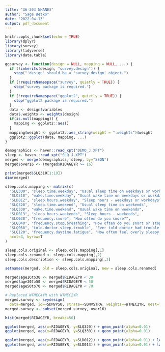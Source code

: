 ```yaml
---
title: "36-303 NHANES"
author: "Sage Betko"
date: '2022-04-13'
output: pdf_document
---
```


```r
knitr::opts_chunk$set(echo = TRUE)
library(dplyr)
library(survey)
library(tidyverse)
library(data.table)
```

```r
ggsurvey <- function(design = NULL, mapping = NULL, ...) {
  if (!inherits(design, "survey.design")) {
    stop("'design' should be a 'survey.design' object.")
  }
  if (!requireNamespace("survey", quietly = TRUE)) {
    stop("survey package is required.")
  }
  if (!requireNamespace("ggplot2", quietly = TRUE)) {
    stop("ggplot2 package is required.")
  }
  data <- design$variables
  data$.weights <- weights(design)
  if(is.null(mapping)) {
    mapping <- ggplot2::aes()
  }
  mapping$weight <- ggplot2::aes_string(weight = ".weights")$weight
  ggplot2::ggplot(data, mapping, ...)
}
```


```r
demographics <- haven::read_xpt("DEMO_J.XPT")
sleep <- haven::read_xpt("SLQ_J.XPT")
merged <- merge(demographics, sleep, by="SEQN")
merged$over16 <- (merged$RIDAGEYR >= 16)

print(merged$SLQ310[1:10])
dim(merged)
```


```r
sleep.cols.mapping <- matrix(c(
  "SLQ300", "sleep.time.weekday", "Usual sleep time on weekdays or workdays",
  "SLQ310", "wake.time.weekday", "Usual wake time on weekdays or workdays",
  "SLD012", "sleep.hours.weekday", "Sleep hours - weekdays or workdays",
  "SLQ320", "sleep.time.weekend", "Usual sleep time on weekends",
  "SLQ330", "wake.time.weekend", "Usual wake time on weekends",
  "SLD013", "sleep.hours.weekends", "Sleep hours - weekends",
  "SLQ030", "frequency.snore", "How often do you snore?",
  "SLQ040", "frequency.stop.breathing", "How often do you snort or stop breathing?",
  "SLQ050", "told.doctor.sleep.trouble", "Ever told doctor had trouble sleeping?",
  "SLQ120", "frequency.daytime.fatigue", "How often feel overly sleepy during day?"),
  ncol=3, byrow=T
)

sleep.cols.original <- sleep.cols.mapping[,1]
sleep.cols.renamed <- sleep.cols.mapping[,2]
sleep.cols.description <- sleep.cols.mapping[,3]

setnames(merged, old = sleep.cols.original, new = sleep.cols.renamed)
```

```r
merged$age16to30 <- merged$RIDAGEYR < 30
merged$age30to50 <- merged$RIDAGEYR < 50
merged$age50to70 <- merged$RIDAGEYR < 70
```

```r
# Replaced WTMEC4YR with WTMEC2YR
merged.survey <- svydesign(
  data=merged, id=~SDMVPSU, strata=~SDMVSTRA, weights=~WTMEC2YR, nest=TRUE)
merged.survey <- subset(merged.survey, over16)
```

```r
hist(merged$RIDAGEYR, breaks=50)

ggplot(merged, aes(x=RIDAGEYR, y=SLQ320)) + geom_point(alpha=0.01)
ggplot(merged, aes(x=RIDAGEYR, y=SLQ330)) + geom_point(alpha=0.01)

ggplot(merged, aes(x=RIDAGEYR, y=SLD012)) + geom_point(alpha=0.01) + labs(y="Sleep Hours (Weekdays or Workdays)")
ggplot(merged, aes(x=RIDAGEYR, y=SLD013)) + geom_point(alpha=0.01) + labs(y="Sleep Hours (Weekends)")
```


